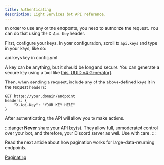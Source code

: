 ```yaml
---
title: Authenticating
description: Light Services bot API reference.
---
```


In order to use any of the endpoints, you need to authorize the request. You can do that using the `X-Api-Key` header.

First, configure your keys. In your configuration, scroll to `api.keys` and type in your keys, like so:

[//]: # "![api.keys key in config.yml]()"

api.keys key in config.yml

A key can be anything, but it should be long and secure. You can generate a secure key using a tool like [this [UUID v4 Generator]](https://www.uuidgenerator.net/version4).

Then, when sending a request, include any of the above-defined keys it in the request `headers`:

```http
GET https://your.domain/endpoint
headers: {
	"X-Api-Key": "YOUR KEY HERE"
}
```

After authenticating, the API will allow you to make actions.

:::danger
**Never** share your API key(s). They allow full, unmoderated control over your bot, and therefore, your Discord server as well. Use with care.
:::

Read the next article about how pagination works for large-data-returning endpoints.

[Paginating](/api/paginating)
